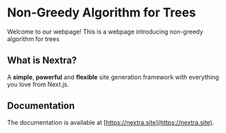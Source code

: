 # Non-Greedy Algorithm for Trees
 
Welcome to our webpage! This is a webpage introducing non-greedy algorithm for trees

## What is Nextra?

A **simple**, **powerful** and **flexible** site generation framework with everything you love from Next.js.

## Documentation

The documentation is available at [https://nextra.site](https://nextra.site).
